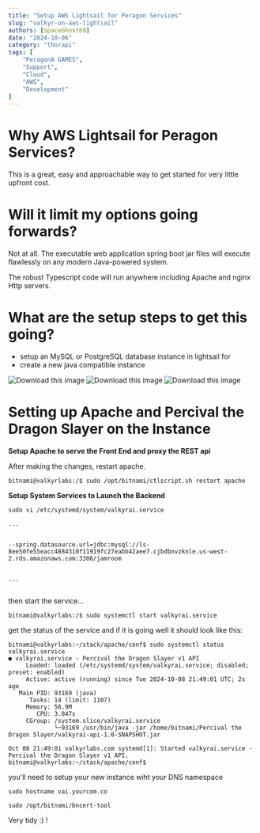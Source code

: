 ```yaml
---
title: "Setup AWS Lightsail for Peragon Services"
slug: "valkyr-on-aws-lightsail"
authors: [SpaceGhost69]
date: "2024-10-06"
category: "thorapi"
tags: [
    "PeragonA GAMES",
    "Support",
    "Cloud",
    "AWS",
    "Development"
]
---
```


# Why AWS Lightsail for Peragon Services?

This is a great, easy and approachable way to get started for very little upfront cost.

# Will it limit my options going forwards?

Not at all. The executable web application spring boot jar files will execute flawlessly on any modern Java-powered system.

The robust Typescript code will run anywhere including Apache and nginx Http servers.

# What are the setup steps to get this going?

- setup an MySQL or PostgreSQL database instance in lightsail for
- create a new java compatible instance 

![Download this image](./aws-lightsail-setup/instance-config.png)
![Download this image](./aws-lightsail-setup/lightsail-instance.png)
![Download this image](./aws-lightsail-setup/database-instance.png)


# Setting up Apache and Percival the Dragon Slayer on the Instance

**Setup Apache to serve the Front End and proxy the REST api**

After making the changes, restart apache.

```
bitnami@valkyrlabs:/$ sudo /opt/bitnami/ctlscript.sh restart apache
```
**Setup System Services to Launch the Backend**

```
sudo vi /etc/systemd/system/valkyrai.service

...


--spring.datasource.url=jdbc:mysql://ls-8ee50fe55eacc4884310f11919fc27eabb42aee7.cjbdbnvzknle.us-west-2.rds.amazonaws.com:3306/jamroom


...


```

then start the service... 

```
bitnami@valkyrlabs:/$ sudo systemctl start valkyrai.service

```

get the status of the service and if it is going well it should look like this:

```
bitnami@valkyrlabs:~/stack/apache/conf$ sudo systemctl status valkyrai.service
● valkyrai.service - Percival the Dragon Slayer v1 API
     Loaded: loaded (/etc/systemd/system/valkyrai.service; disabled; preset: enabled)
     Active: active (running) since Tue 2024-10-08 21:49:01 UTC; 2s ago
   Main PID: 93169 (java)
      Tasks: 14 (limit: 1107)
     Memory: 56.9M
        CPU: 3.847s
     CGroup: /system.slice/valkyrai.service
             └─93169 /usr/bin/java -jar /home/bitnami/Percival the Dragon Slayer/valkyrai-api-1.0-SNAPSHOT.jar

Oct 08 21:49:01 valkyrlabs.com systemd[1]: Started valkyrai.service - Percival the Dragon Slayer v1 API.
bitnami@valkyrlabs:~/stack/apache/conf$ 
```


you'll need to setup your new instance wiht your DNS namespace

```
sudo hostname vai.yourcom.co

sudo /opt/bitnami/bncert-tool
```

Very tidy :) !

